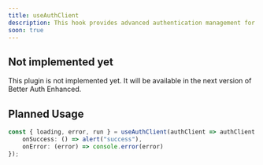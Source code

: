 ```yaml
---
title: useAuthClient
description: This hook provides advanced authentication management for Better Auth. It allows you to manage your authentication and send emails to users.
soon: true
---
```


## Not implemented yet

This plugin is not implemented yet. It will be available in the next version of Better Auth Enhanced.

## Planned Usage

```ts
const { loading, error, run } = useAuthClient(authClient => authClient.signIn.email, {
	onSuccess: () => alert("success"),
	onError: (error) => console.error(error)
});
```